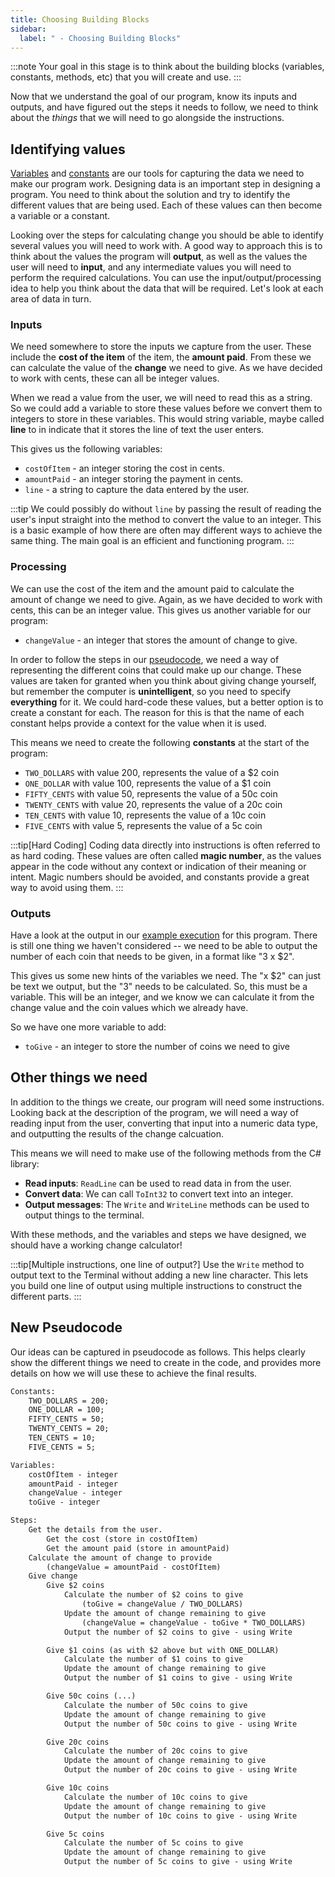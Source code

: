 ```yaml
---
title: Choosing Building Blocks
sidebar:
  label: " - Choosing Building Blocks"
---
```


:::note
Your goal in this stage is to think about the building blocks (variables, constants, methods, etc) that you will create and use.
:::

Now that we understand the goal of our program, know its inputs and outputs, and have figured out the steps it needs to follow, we need to think about the *things* that we will need to go alongside the instructions.

## Identifying values

[Variables](/book/part-1-instructions/1-sequence-and-data/2-trailside/07-variable) and [constants](/book/part-1-instructions/1-sequence-and-data/2-trailside/07-variable/#constants) are our tools for capturing the data we need to make our program work.
Designing data is an important step in designing a program. You need to think about the solution and try to identify the different values that are being used. Each of these values can then become a variable or a constant.

Looking over the steps for calculating change you should be able to identify several values you will need to work with. A good way to approach this is to think about the values the program will **output**, as well as the values the user will need to **input**, and any intermediate values you will need to perform the required calculations. You can use the input/output/processing idea to help you think about the data that will be required. Let's look at each area of data in turn.

### Inputs

We need somewhere to store the inputs we capture from the user. These include the **cost of the item** of the item, the **amount paid**. From these we can calculate the value of the **change** we need to give. As we have decided to work with cents, these can all be integer values.

When we read a value from the user, we will need to read this as a string. So we could add a variable to store these values before we convert them to integers to store in these variables. This would string variable, maybe called **line** to in indicate that it stores the line of text the user enters.

This gives us the following variables:

- `costOfItem` - an integer storing the cost in cents.
- `amountPaid` - an integer storing the payment in cents.
- `line` - a string to capture the data entered by the user.

:::tip
We could possibly do without `line` by passing the result of reading the user's input straight into the method to convert the value to an integer. This is a basic example of how there are often may different ways to achieve the same thing. The main goal is an efficient and functioning program.
:::

### Processing

We can use the cost of the item and the amount paid to calculate the amount of change we need to give.
Again, as we have decided to work with cents, this can be an integer value.
This gives us another variable for our program:

- `changeValue` - an integer that stores the amount of change to give.

In order to follow the steps in our [pseudocode](/book/part-1-instructions/1-sequence-and-data/1-tour/01-01-understanding-the-change-calculator), we need a way of representing the different coins that could make up our change.
These values are taken for granted when you think about giving change yourself, but remember the computer is **unintelligent**, so you need to specify **everything** for it.
We could hard-code these values, but a better option is to create a constant for each.
The reason for this is that the name of each constant helps provide a context for the value when it is used.

This means we need to create the following **constants** at the start of the program:

- `TWO_DOLLARS` with value 200, represents the value of a $2 coin
- `ONE_DOLLAR` with value 100, represents the value of a $1 coin
- `FIFTY_CENTS` with value 50, represents the value of a 50c coin
- `TWENTY_CENTS` with value 20, represents the value of a 20c coin
- `TEN_CENTS` with value 10, represents the value of a 10c coin
- `FIVE_CENTS` with value 5, represents the value of a 5c coin

:::tip[Hard Coding]
Coding data directly into instructions is often referred to as hard coding. These values are often called **magic number**, as the values appear in the code without any context or indication of their meaning or intent. Magic numbers should be avoided, and constants provide a great way to avoid using them.
:::

### Outputs

Have a look at the output in our [example execution](/book/part-1-instructions/1-sequence-and-data/1-tour/01-00-change-calculator) for this program.
There is still one thing we haven't considered -- we need to be able to output the number of each coin that needs to be given, in a format like "3 x $2".

This gives us some new hints of the variables we need.
The "x $2" can just be text we output, but the "3" needs to be calculated. So, this must be a variable. This will be an integer, and we know we can calculate it from the change value and the coin values which we already have.

So we have one more variable to add:

- `toGive` - an integer to store the number of coins we need to give

## Other things we need

In addition to the things we create, our program will need some instructions.
Looking back at the description of the program, we will need a way of reading input from the user, converting that input into a numeric data type, and outputting the results of the change calcuation.

This means we will need to make use of the following methods from the C# library:

- **Read inputs**: `ReadLine` can be used to read data in from the user.
- **Convert data**: We can call `ToInt32` to convert text into an integer.
- **Output messages**: The `Write` and `WriteLine` methods can be used to output things to the terminal.

With these methods, and the variables and steps we have designed, we should have a working change calculator!

:::tip[Multiple instructions, one line of output?]
Use the `Write` method to output text to the Terminal without adding a new line character. This lets you build one line of output using multiple instructions to construct the different parts.
:::

## New Pseudocode

Our ideas can be captured in pseudocode as follows. This helps clearly show the different things we need to create in the code, and provides more details on how we will use these to achieve the final results.

```txt
Constants:
    TWO_DOLLARS = 200;
    ONE_DOLLAR = 100;
    FIFTY_CENTS = 50;
    TWENTY_CENTS = 20;
    TEN_CENTS = 10;
    FIVE_CENTS = 5;

Variables:
    costOfItem - integer
    amountPaid - integer
    changeValue - integer
    toGive - integer

Steps:
    Get the details from the user.
        Get the cost (store in costOfItem)
        Get the amount paid (store in amountPaid)
    Calculate the amount of change to provide
        (changeValue = amountPaid - costOfItem)
    Give change
        Give $2 coins
            Calculate the number of $2 coins to give
                (toGive = changeValue / TWO_DOLLARS)
            Update the amount of change remaining to give
                (changeValue = changeValue - toGive * TWO_DOLLARS)
            Output the number of $2 coins to give - using Write

        Give $1 coins (as with $2 above but with ONE_DOLLAR)
            Calculate the number of $1 coins to give
            Update the amount of change remaining to give
            Output the number of $1 coins to give - using Write

        Give 50c coins (...)
            Calculate the number of 50c coins to give
            Update the amount of change remaining to give
            Output the number of 50c coins to give - using Write

        Give 20c coins
            Calculate the number of 20c coins to give
            Update the amount of change remaining to give
            Output the number of 20c coins to give - using Write

        Give 10c coins
            Calculate the number of 10c coins to give
            Update the amount of change remaining to give
            Output the number of 10c coins to give - using Write

        Give 5c coins
            Calculate the number of 5c coins to give
            Update the amount of change remaining to give
            Output the number of 5c coins to give - using Write
```
